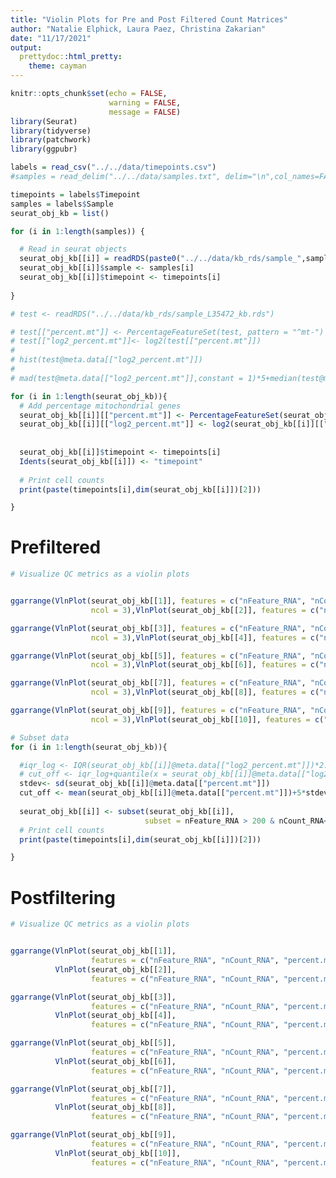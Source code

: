 ---
title: "Violin Plots for Pre and Post Filtered Count Matrices"
author: "Natalie Elphick, Laura Paez, Christina Zakarian"
date: "11/17/2021"
output:  
  prettydoc::html_pretty:
    theme: cayman
---

```{r setup, include=FALSE}
knitr::opts_chunk$set(echo = FALSE,
                      warning = FALSE,
                      message = FALSE)
library(Seurat)
library(tidyverse)
library(patchwork)
library(ggpubr)
```

```{r Read in Data}


labels = read_csv("../../data/timepoints.csv")
#samples = read_delim("../../data/samples.txt", delim="\n",col_names=FALSE) %>% pull(X1)

timepoints = labels$Timepoint
samples = labels$Sample
seurat_obj_kb = list()

for (i in 1:length(samples)) {

  # Read in seurat objects
  seurat_obj_kb[[i]] = readRDS(paste0("../../data/kb_rds/sample_",samples[i],"_kb.rds"))
  seurat_obj_kb[[i]]$sample <- samples[i]
  seurat_obj_kb[[i]]$timepoint <- timepoints[i]
  
}

# test <- readRDS("../../data/kb_rds/sample_L35472_kb.rds")

# test[["percent.mt"]] <- PercentageFeatureSet(test, pattern = "^mt-")
# test[["log2_percent.mt"]]<- log2(test[["percent.mt"]])
# 
# hist(test@meta.data[["log2_percent.mt"]])
# 
# mad(test@meta.data[["log2_percent.mt"]],constant = 1)*5+median(test@meta.data[["log2_percent.mt"]])

```

```{r,echo=TRUE}

for (i in 1:length(seurat_obj_kb)){
  # Add percentage mitochondrial genes
  seurat_obj_kb[[i]][["percent.mt"]] <- PercentageFeatureSet(seurat_obj_kb[[i]], pattern = "^mt-")
  seurat_obj_kb[[i]][["log2_percent.mt"]] <- log2(seurat_obj_kb[[i]][["percent.mt"]])
  
  
  seurat_obj_kb[[i]]$timepoint <- timepoints[i]
  Idents(seurat_obj_kb[[i]]) <- "timepoint"
  
  # Print cell counts
  print(paste(timepoints[i],dim(seurat_obj_kb[[i]])[2]))

}


```

# Prefiltered

```{r,fig.width=11}
# Visualize QC metrics as a violin plots


ggarrange(VlnPlot(seurat_obj_kb[[1]], features = c("nFeature_RNA", "nCount_RNA", "percent.mt"),
                  ncol = 3),VlnPlot(seurat_obj_kb[[2]], features = c("nFeature_RNA", "nCount_RNA", "percent.mt"), ncol = 3))

ggarrange(VlnPlot(seurat_obj_kb[[3]], features = c("nFeature_RNA", "nCount_RNA", "percent.mt"),
                  ncol = 3),VlnPlot(seurat_obj_kb[[4]], features = c("nFeature_RNA", "nCount_RNA", "percent.mt"), ncol = 3))

ggarrange(VlnPlot(seurat_obj_kb[[5]], features = c("nFeature_RNA", "nCount_RNA", "percent.mt"),
                  ncol = 3),VlnPlot(seurat_obj_kb[[6]], features = c("nFeature_RNA", "nCount_RNA", "percent.mt"), ncol = 3))

ggarrange(VlnPlot(seurat_obj_kb[[7]], features = c("nFeature_RNA", "nCount_RNA", "percent.mt"),
                  ncol = 3),VlnPlot(seurat_obj_kb[[8]], features = c("nFeature_RNA", "nCount_RNA", "percent.mt"), ncol = 3))

ggarrange(VlnPlot(seurat_obj_kb[[9]], features = c("nFeature_RNA", "nCount_RNA", "percent.mt"),
                  ncol = 3),VlnPlot(seurat_obj_kb[[10]], features = c("nFeature_RNA", "nCount_RNA", "percent.mt"), ncol = 3))
```

```{r, echo=TRUE}
# Subset data
for (i in 1:length(seurat_obj_kb)){

  #iqr_log <- IQR(seurat_obj_kb[[i]]@meta.data[["log2_percent.mt"]])*2.5
  # cut_off <- iqr_log+quantile(x = seurat_obj_kb[[i]]@meta.data[["log2_percent.mt"]],probs=c(.75))
  stdev<- sd(seurat_obj_kb[[i]]@meta.data[["percent.mt"]])
  cut_off <- mean(seurat_obj_kb[[i]]@meta.data[["percent.mt"]])+5*stdev
  
  seurat_obj_kb[[i]] <- subset(seurat_obj_kb[[i]],
                              subset = nFeature_RNA > 200 & nCount_RNA< 10000 & percent.mt < cut_off)
  # Print cell counts
  print(paste(timepoints[i],dim(seurat_obj_kb[[i]])[2]))

}

```

# Postfiltering

```{r,fig.width=11}
# Visualize QC metrics as a violin plots


ggarrange(VlnPlot(seurat_obj_kb[[1]],
                  features = c("nFeature_RNA", "nCount_RNA", "percent.mt"), ncol = 3),
          VlnPlot(seurat_obj_kb[[2]],
                  features = c("nFeature_RNA", "nCount_RNA", "percent.mt"), ncol = 3))

ggarrange(VlnPlot(seurat_obj_kb[[3]],
                  features = c("nFeature_RNA", "nCount_RNA", "percent.mt"), ncol = 3),
          VlnPlot(seurat_obj_kb[[4]],
                  features = c("nFeature_RNA", "nCount_RNA", "percent.mt"), ncol = 3))

ggarrange(VlnPlot(seurat_obj_kb[[5]],
                  features = c("nFeature_RNA", "nCount_RNA", "percent.mt"), ncol = 3),
          VlnPlot(seurat_obj_kb[[6]],
                  features = c("nFeature_RNA", "nCount_RNA", "percent.mt"), ncol = 3))

ggarrange(VlnPlot(seurat_obj_kb[[7]],
                  features = c("nFeature_RNA", "nCount_RNA", "percent.mt"), ncol = 3),
          VlnPlot(seurat_obj_kb[[8]],
                  features = c("nFeature_RNA", "nCount_RNA", "percent.mt"), ncol = 3))

ggarrange(VlnPlot(seurat_obj_kb[[9]],
                  features = c("nFeature_RNA", "nCount_RNA", "percent.mt"), ncol = 3),
          VlnPlot(seurat_obj_kb[[10]],
                  features = c("nFeature_RNA", "nCount_RNA", "percent.mt"), ncol = 3,))
```


